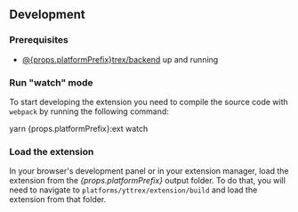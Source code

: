 

## Development



### Prerequisites
* <a href="backend">@{props.platformPrefix}trex/backend</a> up and running

### Run "watch" mode

To start developing the extension you need to compile the source code with `webpack` by running the following command:

<CodeBlock className="language-bash">
  yarn {props.platformPrefix}:ext watch
</CodeBlock>

### Load the extension

In your browser's development panel or in your extension manager, load the extension from the <i>{props.platformPrefix}</i> output folder. To do that, you will need to navigate to `platforms/yttrex/extension/build` and load the extension from that folder.

